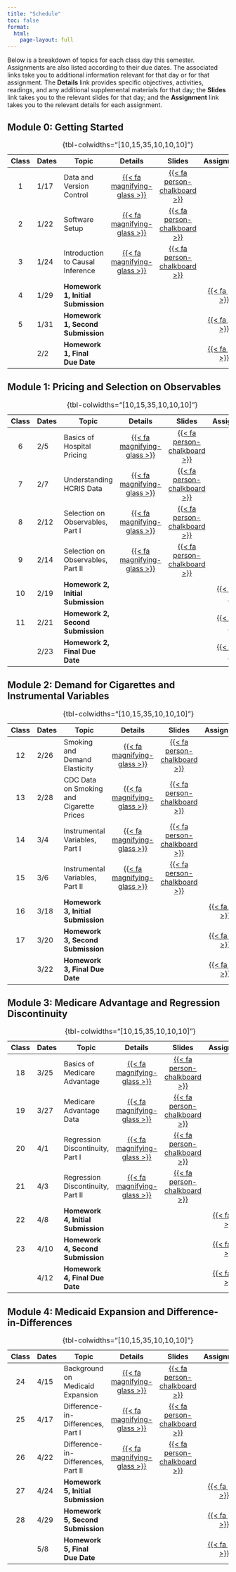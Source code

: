 ```yaml
---
title: "Schedule"
toc: false
format:
  html:
    page-layout: full
---
```


Below is a breakdown of topics for each class day this semester. Assignments are also listed according to their due dates. The associated links take you to additional information relevant for that day or for that assignment. The **Details** link provides specific objectives, activities, readings, and any additional supplemental materials for that day; the **Slides** link takes you to the relevant slides for that day; and the **Assignment** link takes you to the relevant details for each assignment.

## Module 0: Getting Started

| Class | Dates      | Topic                                       | Details | Slides | Assignment  |
|:-----:|------------|---------------------------------------------|:-------:|:------:|:-----------:|
|  1    | 1/17       | Data and Version Control                    | [{{< fa magnifying-glass  >}}](/schedule/class-01.html) | [{{< fa person-chalkboard >}}](https://imccart.github.io/empirical-methods-slides/00-intro/intro-01.html)  |  |
|  2    | 1/22       | Software Setup                              | [{{< fa magnifying-glass  >}}](/schedule/class-02.html) | [{{< fa person-chalkboard >}}](https://imccart.github.io/empirical-methods-slides/00-intro/intro-02.html)  |  |
|  3    | 1/24       | Introduction to Causal Inference            | [{{< fa magnifying-glass  >}}](/schedule/class-03.html) | [{{< fa person-chalkboard >}}](https://imccart.github.io/empirical-methods-slides/00-intro/intro-03.html)  |  |
|  4    | 1/29       | **Homework 1, Initial Submission**          | | | [{{< fa pen  >}}](/assignments/homework1.html) |
|  5    | 1/31       | **Homework 1, Second Submission**           | | | [{{< fa pen  >}}](/assignments/homework1.html) |
|       | 2/2        | **Homework 1, Final Due Date**              | | | [{{< fa pen  >}}](/assignments/homework1.html) |
: {tbl-colwidths="\[10,15,35,10,10,10\]"}


## Module 1: Pricing and Selection on Observables

| Class | Dates      | Topic                                       | Details | Slides | Assignment |
|:-----:|------------|---------------------------------------------|:-------:|:------:|:----------:|
|  6    | 2/5        | Basics of Hospital Pricing                  | [{{< fa magnifying-glass >}}](/schedule/class-06.html) | [{{< fa person-chalkboard >}}](https://imccart.github.io/empirical-methods-slides/01-so/so-01.html) | | 
|  7    | 2/7        | Understanding HCRIS Data                    | [{{< fa magnifying-glass >}}](/schedule/class-07.html) | [{{< fa person-chalkboard >}}](https://imccart.github.io/empirical-methods-slides/01-so/so-02.html) | | 
|  8    | 2/12       | Selection on Observables, Part I            | [{{< fa magnifying-glass >}}](/schedule/class-08.html) | [{{< fa person-chalkboard >}}](https://imccart.github.io/empirical-methods-slides/01-so/so-03.html) | | 
|  9    | 2/14       | Selection on Observables, Part II           | [{{< fa magnifying-glass >}}](/schedule/class-09.html) | [{{< fa person-chalkboard >}}](https://imccart.github.io/empirical-methods-slides/01-so/so-04.html) | | 
|  10   | 2/19       | **Homework 2, Initial Submission**          | | | [{{< fa pen  >}}](/assignments/homework2.html) |
|  11   | 2/21       | **Homework 2, Second Submission**           | | | [{{< fa pen  >}}](/assignments/homework2.html) |
|       | 2/23       | **Homework 2, Final Due Date**              | | | [{{< fa pen  >}}](/assignments/homework2.html) |
: {tbl-colwidths="\[10,15,35,10,10,10\]"}


## Module 2: Demand for Cigarettes and Instrumental Variables

| Class | Dates       | Topic                                       | Details | Slides | Assignment |
|:-----:|-------------|---------------------------------------------|:-------:|:------:|:----------:|
|  12   | 2/26        | Smoking and Demand Elasticity               | [{{< fa magnifying-glass >}}](/schedule/class-12.html) | [{{< fa person-chalkboard >}}](https://imccart.github.io/empirical-methods-slides/02-iv/iv-01.html) | | 
|  13   | 2/28        | CDC Data on Smoking and Cigarette Prices    | [{{< fa magnifying-glass >}}](/schedule/class-13.html) | [{{< fa person-chalkboard >}}](https://imccart.github.io/empirical-methods-slides/02-iv/iv-02.html) | | 
|  14   | 3/4         | Instrumental Variables, Part I    | [{{< fa magnifying-glass >}}](/schedule/class-14.html) | [{{< fa person-chalkboard >}}](https://imccart.github.io/empirical-methods-slides/02-iv/iv-03.html) | | 
|  15   | 3/6         | Instrumental Variables, Part II   | [{{< fa magnifying-glass >}}](/schedule/class-15.html) | [{{< fa person-chalkboard >}}](https://imccart.github.io/empirical-methods-slides/02-iv/iv-04.html) | | 
|  16   | 3/18        | **Homework 3, Initial Submission**          | | | [{{< fa pen  >}}](/assignments/homework3.html) |
|  17   | 3/20        | **Homework 3, Second Submission**           | | | [{{< fa pen  >}}](/assignments/homework3.html) |
|       | 3/22        | **Homework 3, Final Due Date**              | | | [{{< fa pen  >}}](/assignments/homework3.html) |
: {tbl-colwidths="\[10,15,35,10,10,10\]"}


## Module 3: Medicare Advantage and Regression Discontinuity

| Class | Dates       | Topic                                       | Details | Slides | Assignment |
|:-----:|-------------|---------------------------------------------|:-------:|:------:|:----------:|
|  18   | 3/25        | Basics of Medicare Advantage                | [{{< fa magnifying-glass >}}](/schedule/class-18.html) | [{{< fa person-chalkboard >}}](https://imccart.github.io/empirical-methods-slides/03-rd/rd-01.html) | | 
|  19   | 3/27        | Medicare Advantage Data                     | [{{< fa magnifying-glass >}}](/schedule/class-19.html) | [{{< fa person-chalkboard >}}](https://imccart.github.io/empirical-methods-slides/03-rd/rd-02.html) | | 
|  20   | 4/1         | Regression Discontinuity, Part I            | [{{< fa magnifying-glass >}}](/schedule/class-20.html) | [{{< fa person-chalkboard >}}](https://imccart.github.io/empirical-methods-slides/03-rd/rd-03.html) | | 
|  21   | 4/3         | Regression Discontinuity, Part II           | [{{< fa magnifying-glass >}}](/schedule/class-21.html) | [{{< fa person-chalkboard >}}](https://imccart.github.io/empirical-methods-slides/03-rd/rd-04.html) | | 
|  22   | 4/8         | **Homework 4, Initial Submission**          | | | [{{< fa pen  >}}](/assignments/homework4.html) |
|  23   | 4/10        | **Homework 4, Second Submission**           | | | [{{< fa pen  >}}](/assignments/homework4.html) |
|       | 4/12        | **Homework 4, Final Due Date**              | | | [{{< fa pen  >}}](/assignments/homework4.html) |
: {tbl-colwidths="\[10,15,35,10,10,10\]"}


## Module 4: Medicaid Expansion and Difference-in-Differences

| Class | Dates       | Topic                                       | Details | Slides | Assignment |
|:-----:|-------------|---------------------------------------------|:-------:|:------:|:----------:|
|  24   | 4/15        | Background on Medicaid Expansion            | [{{< fa magnifying-glass >}}](/schedule/class-24.html) | [{{< fa person-chalkboard >}}](https://imccart.github.io/empirical-methods-slides/04-dd/dd-01.html) | | 
|  25   | 4/17        | Difference-in-Differences, Part I           | [{{< fa magnifying-glass >}}](/schedule/class-25.html) | [{{< fa person-chalkboard >}}](https://imccart.github.io/empirical-methods-slides/04-dd/dd-02.html) | | 
|  26   | 4/22        | Difference-in-Differences, Part II          | [{{< fa magnifying-glass >}}](/schedule/class-26.html) | [{{< fa person-chalkboard >}}](https://imccart.github.io/empirical-methods-slides/04-dd/dd-03.html) | | 
|  27   | 4/24        | **Homework 5, Initial Submission**          | | | [{{< fa pen  >}}](/assignments/homework5.html) |
|  28   | 4/29        | **Homework 5, Second Submission**           | | | [{{< fa pen  >}}](/assignments/homework5.html) |
|       | 5/8         | **Homework 5, Final Due Date**              | | | [{{< fa pen  >}}](/assignments/homework5.html) |
: {tbl-colwidths="\[10,15,35,10,10,10\]"}
